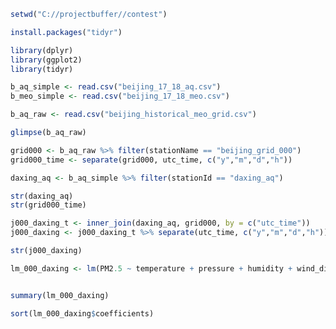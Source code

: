 ```r
setwd("C://projectbuffer//contest")

install.packages("tidyr")

library(dplyr)
library(ggplot2)
library(tidyr)

b_aq_simple <- read.csv("beijing_17_18_aq.csv")
b_meo_simple <- read.csv("beijing_17_18_meo.csv")

b_aq_raw <- read.csv("beijing_historical_meo_grid.csv")

glimpse(b_aq_raw)

grid000 <- b_aq_raw %>% filter(stationName == "beijing_grid_000")
grid000_time <- separate(grid000, utc_time, c("y","m","d","h"))

daxing_aq <- b_aq_simple %>% filter(stationId == "daxing_aq")

str(daxing_aq)
str(grid000_time)

j000_daxing_t <- inner_join(daxing_aq, grid000, by = c("utc_time"))
j000_daxing <- j000_daxing_t %>% separate(utc_time, c("y","m","d","h"))

str(j000_daxing)

lm_000_daxing <- lm(PM2.5 ~ temperature + pressure + humidity + wind_direction + wind_speed.kph + m + h + d , data = j000_daxing)



```

```r
summary(lm_000_daxing)
```

```r
sort(lm_000_daxing$coefficients)
```





